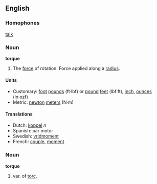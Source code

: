 ==English==
===Homophones===
[[talk]]

===Noun===
'''torque'''

#The [[force]] of rotation.  Force applied along a [[radius]].

====Units====

*Customary: [[foot]] [[pound-force|pounds]] (ft·lbf) or [[pound-force|pound]] [[feet]] (lbf·ft), [[inch]], [[ounce-force|ounces]] (in·ozf)
*Metric: [[newton]] [[meter]]s (N·m)

====Translations====
*Dutch: [[koppel]] ''n''
*Spanish: par motor
*Swedish: [[vridmoment]]
*French: [[couple]], [[moment]]

===Noun===

'''torque'''

#var. of [[torc]].